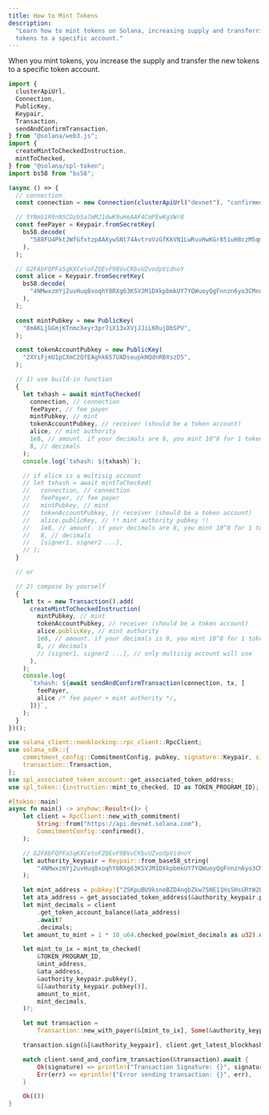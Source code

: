 ```yaml
---
title: How to Mint Tokens
description:
  "Learn how to mint tokens on Solana, increasing supply and transferring new
  tokens to a specific account."
---
```


When you mint tokens, you increase the supply and transfer the new tokens to a
specific token account.




<CodeTabs storage="cookbook">

```typescript !! title="Legacy"
import {
  clusterApiUrl,
  Connection,
  PublicKey,
  Keypair,
  Transaction,
  sendAndConfirmTransaction,
} from "@solana/web3.js";
import {
  createMintToCheckedInstruction,
  mintToChecked,
} from "@solana/spl-token";
import bs58 from "bs58";

(async () => {
  // connection
  const connection = new Connection(clusterApiUrl("devnet"), "confirmed");

  // 5YNmS1R9nNSCDzb5a7mMJ1dwK9uHeAAF4CmPEwKgVWr8
  const feePayer = Keypair.fromSecretKey(
    bs58.decode(
      "588FU4PktJWfGfxtzpAAXywSNt74AvtroVzGfKkVN1LwRuvHwKGr851uH8czM5qm4iqLbs1kKoMKtMJG4ATR7Ld2",
    ),
  );

  // G2FAbFQPFa5qKXCetoFZQEvF9BVvCKbvUZvodpVidnoY
  const alice = Keypair.fromSecretKey(
    bs58.decode(
      "4NMwxzmYj2uvHuq8xoqhY8RXg63KSVJM1DXkpbmkUY7YQWuoyQgFnnzn6yo3CMnqZasnNPNuAT2TLwQsCaKkUddp",
    ),
  );

  const mintPubkey = new PublicKey(
    "8mAKLjGGmjKTnmcXeyr3pr7iX13xXVjJJiL6RujDbSPV",
  );

  const tokenAccountPubkey = new PublicKey(
    "2XYiFjmU1pCXmC2QfEAghk6S7UADseupkNQdnRBXszD5",
  );

  // 1) use build-in function
  {
    let txhash = await mintToChecked(
      connection, // connection
      feePayer, // fee payer
      mintPubkey, // mint
      tokenAccountPubkey, // receiver (should be a token account)
      alice, // mint authority
      1e8, // amount. if your decimals are 8, you mint 10^8 for 1 token.
      8, // decimals
    );
    console.log(`txhash: ${txhash}`);

    // if alice is a multisig account
    // let txhash = await mintToChecked(
    //   connection, // connection
    //   feePayer, // fee payer
    //   mintPubkey, // mint
    //   tokenAccountPubkey, // receiver (should be a token account)
    //   alice.publicKey, // !! mint authority pubkey !!
    //   1e8, // amount. if your decimals are 8, you mint 10^8 for 1 token.
    //   8, // decimals
    //   [signer1, signer2 ...],
    // );
  }

  // or

  // 2) compose by yourself
  {
    let tx = new Transaction().add(
      createMintToCheckedInstruction(
        mintPubkey, // mint
        tokenAccountPubkey, // receiver (should be a token account)
        alice.publicKey, // mint authority
        1e8, // amount. if your decimals is 8, you mint 10^8 for 1 token.
        8, // decimals
        // [signer1, signer2 ...], // only multisig account will use
      ),
    );
    console.log(
      `txhash: ${await sendAndConfirmTransaction(connection, tx, [
        feePayer,
        alice /* fee payer + mint authority */,
      ])}`,
    );
  }
})();
```

```rust !! title="Rust"
use solana_client::nonblocking::rpc_client::RpcClient;
use solana_sdk::{
    commitment_config::CommitmentConfig, pubkey, signature::Keypair, signer::Signer,
    transaction::Transaction,
};
use spl_associated_token_account::get_associated_token_address;
use spl_token::{instruction::mint_to_checked, ID as TOKEN_PROGRAM_ID};

#[tokio::main]
async fn main() -> anyhow::Result<()> {
    let client = RpcClient::new_with_commitment(
        String::from("https://api.devnet.solana.com"),
        CommitmentConfig::confirmed(),
    );

    // G2FAbFQPFa5qKXCetoFZQEvF9BVvCKbvUZvodpVidnoY
    let authority_keypair = Keypair::from_base58_string(
        "4NMwxzmYj2uvHuq8xoqhY8RXg63KSVJM1DXkpbmkUY7YQWuoyQgFnnzn6yo3CMnqZasnNPNuAT2TLwQsCaKkUddp",
    );

    let mint_address = pubkey!("2SKpuBU9ksneBZD4nqbZkw75NE11HsSHsGRtW2BZh5aQ");
    let ata_address = get_associated_token_address(&authority_keypair.pubkey(), &mint_address);
    let mint_decimals = client
        .get_token_account_balance(&ata_address)
        .await?
        .decimals;
    let amount_to_mint = 1 * 10_u64.checked_pow(mint_decimals as u32).unwrap(); // 1 token

    let mint_to_ix = mint_to_checked(
        &TOKEN_PROGRAM_ID,
        &mint_address,
        &ata_address,
        &authority_keypair.pubkey(),
        &[&authority_keypair.pubkey()],
        amount_to_mint,
        mint_decimals,
    )?;

    let mut transaction =
        Transaction::new_with_payer(&[mint_to_ix], Some(&authority_keypair.pubkey()));

    transaction.sign(&[&authority_keypair], client.get_latest_blockhash().await?);

    match client.send_and_confirm_transaction(&transaction).await {
        Ok(signature) => println!("Transaction Signature: {}", signature),
        Err(err) => eprintln!("Error sending transaction: {}", err),
    }

    Ok(())
}
```

</CodeTabs>
